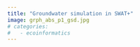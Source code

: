 ```yaml
---
title: "Groundwater simulation in SWAT+"
image: grph_abs_p1_gsd.jpg
# categories: 
#   - ecoinformatics
---
```


